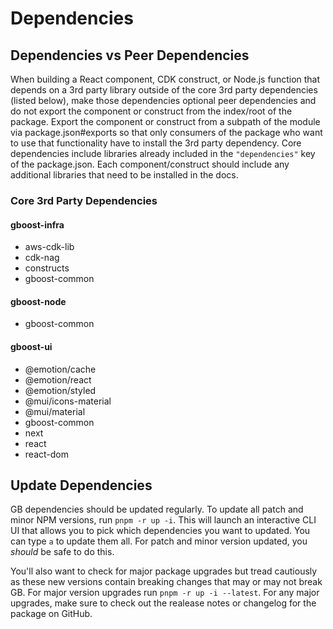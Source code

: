 # Dependencies

## Dependencies vs Peer Dependencies
When building a React component, CDK construct, or Node.js function that depends on a 3rd party library outside of the core 3rd party dependencies (listed below), make those dependencies optional peer dependencies and do not export the component or construct from the index/root of the package. Export the component or construct from a subpath of the module via package.json#exports so that only consumers of the package who want to use that functionality have to install the 3rd party dependency. Core dependencies include libraries already included in the `"dependencies"` key of the package.json. Each component/construct should include any additional libraries that need to be installed in the docs.

### Core 3rd Party Dependencies
#### gboost-infra
- aws-cdk-lib
- cdk-nag
- constructs
- gboost-common
#### gboost-node
- gboost-common
#### gboost-ui
- @emotion/cache
- @emotion/react
- @emotion/styled
- @mui/icons-material
- @mui/material
- gboost-common
- next
- react
- react-dom

## Update Dependencies
GB dependencies should be updated regularly. To update all patch and minor NPM versions, run `pnpm -r up -i`. This will launch an interactive CLI UI that allows you to pick which dependencies you want to updated. You can type `a` to update them all. For patch and minor version updated, you *should* be safe to do this.

You'll also want to check for major package upgrades but tread cautiously as these new versions contain breaking changes that may or may not break GB. For major version upgrades run `pnpm -r up -i --latest`. For any major upgrades, make sure to check out the realease notes or changelog for the package on GitHub.